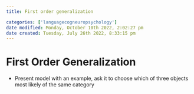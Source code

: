 ```yaml
---
title: First order generalization

categories: ['languagecogneuropsychology']
date modified: Monday, October 10th 2022, 2:02:27 pm
date created: Tuesday, July 26th 2022, 8:33:15 pm
---
```


# First Order Generalization
- Present model with an example, ask it to choose which of three objects most likely of the same category



